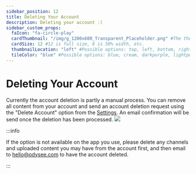 ---
sidebar_position: 12
title: Deleting Your Account
description: Deleting your account :(
sidebar_custom_props:
  faIcon: "fa-circle-play"
  cardThumbnail: "/img/g_1200x600_Transparent_Placeholder.png" #The thumbnail on the category card.
  cardSize: 12 #12 is full size, 6 is 50% width, etc.
  thumbnailLocation: "left" #Possible options: top, left, bottom, right, none
  tileColor: "blue" #Possible options: blue, cream, darkpurple, lightpurple, mauve, orange, pink, none
---

# Deleting Your Account

Currently the account deletion is partly a manual process. You can remove all content from your account and send an account deletion request using the "Delete Account" option from the [Settings](https://odysee.com/$/settings). An email confirmation will be send once the deletion has been processed.
![](https://thumbs.odycdn.com/4d8fc2235830ac249751daa82c42bffc.webp)

:::info

If the option is not available on the app you use, please delete any channels and uploaded content you may have from the account first, and then email to hello@odysee.com to have the account deleted.

:::
